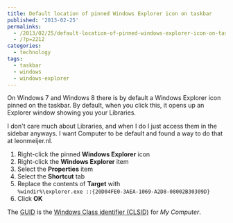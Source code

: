 ```yaml
---
title: Default location of pinned Windows Explorer icon on taskbar
published: '2013-02-25'
permalinks:
  - /2013/02/25/default-location-of-pinned-windows-explorer-icon-on-taskbar/
  - /?p=2212
categories:
  - technology
tags:
  - taskbar
  - windows
  - windows-explorer
---
```


On Windows 7 and Windows 8 there is by default a Windows Explorer icon pinned on the taskbar. By default, when you click this, it opens up an Explorer window showing you your Libraries.

I don't care much about Libraries, and when I do I just access them in the sidebar anyways. I want Computer to be default and found a way to do that at leonmeijer.nl.

1. Right-click the pinned <b>Windows Explorer</b> icon
1. Right-click the <b>Windows Explorer</b> item
1. Select the <b>Properties</b> item
1. Select the <b>Shortcut</b> tab
1. Replace the contents of <b>Target</b> with<br/>
   `%windir%\explorer.exe ::{20D04FE0-3AEA-1069-A2D8-08002B30309D}`
1. Click <b>OK</b>

The [GUID](http://en.wikipedia.org/wiki/GUID) is the [Windows Class identifier (CLSID)](http://www.autohotkey.com/docs/misc/CLSID-List.htm) for <i>My Computer</i>.
